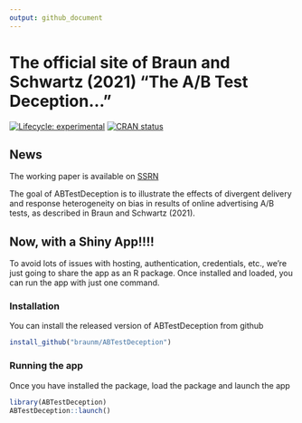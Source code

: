 ```yaml
---
output: github_document
---
```


<!-- README.md is generated from README.Rmd. Please edit that file -->

<!-- ```{r, include = FALSE} -->
<!-- knitr::opts_chunk$set( -->
<!--   collapse = TRUE, -->
<!--   comment = "#>", -->
<!--   fig.path = "man/figures/README-", -->
<!--   out.width = "100%" -->
<!-- ) -->
<!-- ``` -->





# The official site of Braun and Schwartz (2021) "The A/B Test Deception..."

<!-- badges: start -->
[![Lifecycle: experimental](https://img.shields.io/badge/lifecycle-experimental-orange.svg)](https://www.tidyverse.org/lifecycle/#experimental)
[![CRAN status](https://www.r-pkg.org/badges/version/adTargApp)](https://CRAN.R-project.org/package=adTargApp)
<!-- badges: end -->

## News

The working paper is available on [SSRN](https://papers.ssrn.com/sol3/papers.cfm?abstract_id=3896024)


The goal of ABTestDeception is to illustrate the effects of divergent delivery and response heterogeneity on bias in results of online advertising A/B tests, as described in Braun and Schwartz (2021).


## Now, with a Shiny App!!!!

To avoid lots of issues with hosting, authentication, credentials, etc., we're just going to share the app as an R package.  Once installed and loaded, you can run the app with just one command.

### Installation

You can install the released version of ABTestDeception from github

``` r
install_github("braunm/ABTestDeception")
```

### Running the app

Once you have installed the package, load the package and launch the app

``` r
library(ABTestDeception)
ABTestDeception::launch()
```
